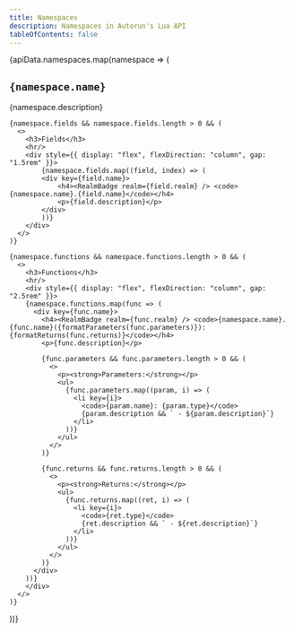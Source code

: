 ```yaml
---
title: Namespaces
description: Namespaces in Autorun's Lua API
tableOfContents: false
---
```



{apiData.namespaces.map(namespace => (
  <div key={namespace.name}>
    <h2><RealmBadge realm={namespace.realm} /> <code>{namespace.name}</code></h2>
    <p>{namespace.description}</p>

    {namespace.fields && namespace.fields.length > 0 && (
      <>
        <h3>Fields</h3>
        <hr/>
        <div style={{ display: "flex", flexDirection: "column", gap: "1.5rem" }}>
            {namespace.fields.map((field, index) => (
            <div key={field.name}>
                <h4><RealmBadge realm={field.realm} /> <code>{namespace.name}.{field.name}</code></h4>
                <p>{field.description}</p>
            </div>
            ))}
        </div>
      </>
    )}

    {namespace.functions && namespace.functions.length > 0 && (
      <>
        <h3>Functions</h3>
        <hr/>
        <div style={{ display: "flex", flexDirection: "column", gap: "2.5rem" }}>
        {namespace.functions.map(func => (
          <div key={func.name}>
            <h4><RealmBadge realm={func.realm} /> <code>{namespace.name}.{func.name}({formatParameters(func.parameters)}): {formatReturns(func.returns)}</code></h4>
            <p>{func.description}</p>

            {func.parameters && func.parameters.length > 0 && (
              <>
                <p><strong>Parameters:</strong></p>
                <ul>
                  {func.parameters.map((param, i) => (
                    <li key={i}>
                      <code>{param.name}: {param.type}</code>
                      {param.description && ` - ${param.description}`}
                    </li>
                  ))}
                </ul>
              </>
            )}

            {func.returns && func.returns.length > 0 && (
              <>
                <p><strong>Returns:</strong></p>
                <ul>
                  {func.returns.map((ret, i) => (
                    <li key={i}>
                      <code>{ret.type}</code>
                      {ret.description && ` - ${ret.description}`}
                    </li>
                  ))}
                </ul>
              </>
            )}
          </div>
        ))}
        </div>
      </>
    )}
  </div>
))}
